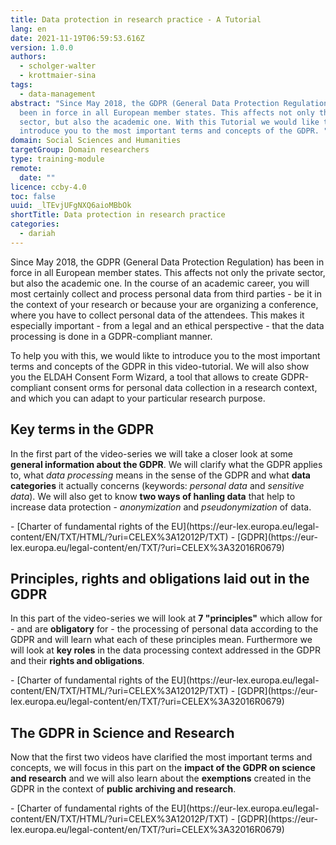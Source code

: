 ```yaml
---
title: Data protection in research practice - A Tutorial
lang: en
date: 2021-11-19T06:59:53.616Z
version: 1.0.0
authors:
  - scholger-walter
  - krottmaier-sina
tags:
  - data-management
abstract: "Since May 2018, the GDPR (General Data Protection Regulation) has
  been in force in all European member states. This affects not only the private
  sector, but also the academic one. With this Tutorial we would like to
  introduce you to the most important terms and concepts of the GDPR. "
domain: Social Sciences and Humanities
targetGroup: Domain researchers
type: training-module
remote:
  date: ""
licence: ccby-4.0
toc: false
uuid: _lTEvjUFgNXQ6aioMBbOk
shortTitle: Data protection in research practice
categories:
  - dariah
---
```

Since May 2018, the GDPR (General Data Protection Regulation) has been in force in all European member states. This affects not only the private sector, but also the academic one. In the course of an academic career, you will most certainly collect and process personal data from third parties - be it in the context of your research or because your are organizing a conference, where you have to collect personal data of the attendees. This makes it especially important - from a legal and an ethical perspective - that the data processing is done in a GDPR-compliant manner. 

To help you with this, we would likte to introduce you to the most important terms and concepts of the GDPR in this video-tutorial. We will also show you the ELDAH Consent Form Wizard, a tool that allows to create GDPR-compliant consent orms for personal data collection in a research context, and which you can adapt to your particular research purpose.

## Key terms in the GDPR

In the first part of the video-series we will take a closer look at some **general information about the GDPR**. We will clarify what the GDPR applies to, what _data processing_ means in the sense of the GDPR and what **data categories** it actually concerns (keywords: _personal data_ and _sensitive data_). We will also get to know **two ways of hanling data** that help to increase data protection - _anonymization_ and _pseudonymization_ of data.  _<Download url="images/data-protection-in-research-practice-i-key-terms.pptx" title="(Click here to download the slides used in the video)" />_

<VideoCard provider="youtube" id="m_YpSB6Sw08" title="Key terms of the GDPR" subtitle="Click here to view" image="images/ytthumbnail1.jpg" />

<SideNote type="tip" title="Useful Material ">
- [Charter of fundamental rights of the EU](https://eur-lex.europa.eu/legal-content/EN/TXT/HTML/?uri=CELEX%3A12012P/TXT) 
- [GDPR](https://eur-lex.europa.eu/legal-content/en/TXT/?uri=CELEX%3A32016R0679)
</SideNote>

## Principles, rights and obligations laid out in the GDPR

In this part of the video-series we will look at **7 "principles"** which allow for - and are **obligatory** for - the processing of personal data according to the GDPR and will learn what each of these principles mean. Furthermore we will look at **key roles** in the data processing context addressed in the GDPR and their **rights and obligations**. _<Download url="images/data-protection-in-research-practice-ii-principles-rights-and-responsibilities.pptx" title="(Click here to download the slides used in the video) " />_

<VideoCard provider="youtube" id="SxnSk08Vnkg" title="Principles, rights and responsibilities " subtitle="Click here to view" image="images/ytthumbnail2.jpg" startTime="2" />

<SideNote type="tip" title="Useful material ">
- [Charter of fundamental rights of the EU](https://eur-lex.europa.eu/legal-content/EN/TXT/HTML/?uri=CELEX%3A12012P/TXT) 
- [GDPR](https://eur-lex.europa.eu/legal-content/en/TXT/?uri=CELEX%3A32016R0679)
</SideNote>

## The GDPR in Science and Research

Now that the first two videos have clarified the most important terms and concepts, we will focus in this part on the **impact of the GDPR on science and research** and we will also learn about the **exemptions** created in the GDPR in the context of **public archiving and research**. 

<Download url="images/data-protection-in-research-practice-iii-the-gdpr-in-science-and-research-.pptx" title="(Click here to download the slides used in the video)" />

<VideoCard provider="youtube" id="AcvF95VcXHY" title="The GDPR in science and research" subtitle="Click here to view" image="images/ytthumbnailiii.jpg" />

<SideNote type="tip" title="Useful material">
- [Charter of fundamental rights of the EU](https://eur-lex.europa.eu/legal-content/EN/TXT/HTML/?uri=CELEX%3A12012P/TXT) 
- [GDPR](https://eur-lex.europa.eu/legal-content/en/TXT/?uri=CELEX%3A32016R0679)
</SideNote>